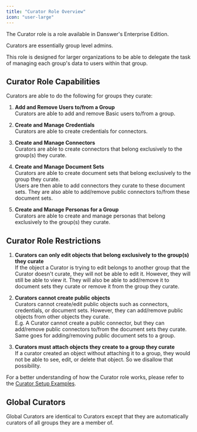 ```yaml
---
title: "Curator Role Overview"
icon: "user-large"
---
```



The Curator role is a role available in Danswer's Enterprise Edition. 

Curators are essentially group level admins.

This role is designed for larger organizations to be able to delegate the task of managing each group's data to users within that group. 

## Curator Role Capabilities
Curators are able to do the following for groups they curate:

1. **Add and Remove Users to/from a Group**<br />
   Curators are able to add and remove Basic users to/from a group.

2. **Create and Manage Credentials**<br />
   Curators are able to create credentials for connectors.

3. **Create and Manage Connectors**<br />
   Curators are able to create connectors that belong exclusively to the group(s) they curate.

4. **Create and Manage Document Sets**<br />
   Curators are able to create document sets that belong exclusively to the group they curate. <br />
   Users are then able to add connectors they curate to these document sets. They are also able to add/remove public connectors to/from these document sets.

5. **Create and Manage Personas for a Group**<br />
   Curators are able to create and manage personas that belong exclusively to the group(s) they curate.

## Curator Role Restrictions

1. **Curators can only edit objects that belong exclusively to the group(s) they curate**<br />
   If the object a Curator is trying to edit belongs to another group that the Curator doesn't curate, they will not be able to edit it. 
   However, they will still be able to view it. They will also be able to add/remove it to document sets they curate or remove it from the group they curate.

2. **Curators cannot create public objects**<br />
   Curators cannot create/edit public objects such as connectors, credentials, or document sets. However, they can add/remove public objects from other objects they curate. <br />
   E.g. A Curator cannot create a public connector, but they can add/remove public connectors to/from the document sets they curate. Same goes for adding/removing public document sets to a group.

3. **Curators must attach objects they create to a group they curate**<br />
   If a curator created an object without attaching it to a group, they would not be able to see, edit, or delete that object. So we disallow that possibility.

For a better understanding of how the Curator role works, please refer to the [Curator Setup Examples](/enterprise_edition/curator/admin_examples).

## Global Curators

Global Curators are identical to Curators except that they are automatically curators of all groups they are a member of.

